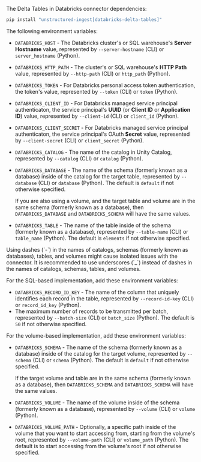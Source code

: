 The Delta Tables in Databricks connector dependencies:

```bash CLI, Python
pip install "unstructured-ingest[databricks-delta-tables]"
```


<AdditionalIngestDependencies />

The following environment variables:

- `DATABRICKS_HOST` - The Databricks cluster's or SQL warehouse's **Server Hostname** value, represented by `--server-hostname` (CLI) or `server_hostname` (Python).
- `DATABRICKS_HTTP_PATH` - The cluster's or SQL warehouse's **HTTP Path** value, represented by `--http-path` (CLI) or `http_path` (Python).
- `DATABRICKS_TOKEN` - For Databricks personal access token authentication, the token's value, represented by `--token` (CLI) or `token` (Python).
- `DATABRICKS_CLIENT_ID` - For Databricks managed service principal authenticaton, the service principal's **UUID** (or **Client ID** or **Application ID**) value, represented by `--client-id` (CLI) or `client_id` (Python).
- `DATABRICKS_CLIENT_SECRET` - For Databricks managed service principal authenticaton, the service principal's OAuth **Secret** value, represented by `--client-secret` (CLI) or `client_secret` (Python).
- `DATABRICKS_CATALOG` - The name of the catalog in Unity Catalog, represented by `--catalog` (CLI) or `catalog` (Python).
- `DATABRICKS_DATABASE` - The name of the schema (formerly known as a database) inside of the catalog for the target table, represented by `--database` (CLI) or `database` (Python). The default is `default` if not otherwise specified.

   If you are also using a volume, and the target table and volume are in the same schema (formerly known as a database), then `DATABRICKS_DATABASE` and `DATABRICKS_SCHEMA` will have the same values.

- `DATABRICKS_TABLE` - The name of the table inside of the schema (formerly known as a database), represented by `--table-name` (CLI) or `table_name` (Python). The default is `elements` if not otherwise specified.

<Note>
    Using dashes (`-`) in the names of catalogs, schemas (formerly known as databases), tables, and volumes might cause isolated issues with the connector. It is 
    recommended to use underscores (`_`) instead of dashes in the names of catalogs, schemas, tables, and volumes.
</Note>

For the SQL-based implementation, add these environment variables:

- `DATABRICKS_RECORD_ID_KEY` - The name of the column that uniquely identifies each record in the table, represented by `--record-id-key` (CLI) or `record_id_key` (Python).
- The maximum number of records to be transmitted per batch, represented by `--batch-size` (CLI) or `batch_size` (Python). The default is `50` if not otherwise specified.

For the volume-based implementation, add these environment variables:

- `DATABRICKS_SCHEMA` - The name of the schema (formerly known as a database) inside of the catalog for the target volume, represented by `--schema` (CLI) or `schema` (Python). The default is `default` if not otherwise specified.  

   If the target volume and table are in the same schema (formerly known as a database), then `DATABRICKS_SCHEMA` and `DATABRICKS_SCHEMA` will have the same values.

- `DATABRICKS_VOLUME` - The name of the volume inside of the schema (formerly known as a database), represented by `--volume` (CLI) or `volume` (Python).
- `DATABRICKS_VOLUME_PATH` - Optionally, a specific path inside of the volume that you want to start accessing from, starting from the volume's root, represented by `--volume-path` (CLI) or `volume_path` (Python). The default is to start accessing from the volume's root if not otherwise specified.
